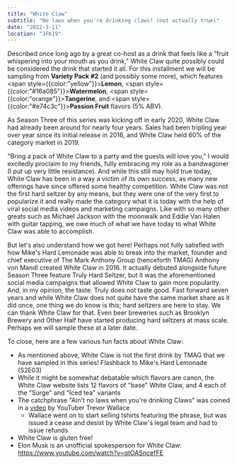 ```yaml
---
title: "White Claw"
subtitle: "No laws when you're drinking claws! (not actually true)"
date: "2022-3-11"
location: "JFK19"
---
```


Described once long ago by a great co-host as a drink that feels like a "fruit whispering into your mouth as you drink," White Claw quite possibly could be considered the drink that started it all. For this installment we will be sampling from **Variety Pack #2** (and possibly some more), which features <span style={{color:"yellow"}}>**Lemon**</span>, <span style={{color:"#16a085"}}>**Watermelon**</span>, <span style={{color:"orange"}}>**Tangerine**</span>, and <span style={{color:"#e74c3c"}}>**Passion Fruit**</span> flavors (5% ABV).

As Season Three of this series was kicking off in early 2020, White Claw had already been around for nearly four years. Sales had been tripling year over year since its initial release in 2016, and White Claw held 60% of the category market in 2019.

"Bring a pack of White Claw to a party and the guests will love you," I would excitedly proclaim to my friends, fully embracing my role as a bandwagoner (I put up very little resistance). And while this still may hold true today, White Claw has been in a way a victim of its own success, as many new offerings have since offered some healthy competition. White Claw was not the first hard seltzer by any means, but they were one of the very first to popularize it and really made the category what it is today with the help of viral social media videos and marketing campaigns. Like with so many other greats such as Michael Jackson with the moonwalk and Eddie Van Halen with guitar tapping, we owe much of what we have today to what White Claw was able to accomplish.

But let's also understand how we got here! Perhaps not fully satisfied with how Mike's Hard Lemonade was able to break into the market, founder and chief executive of The Mark Anthony Group (henceforth TMAG) Anthony von Mandl created White Claw in 2016. It actually debuted alongside future Season Three feature Truly Hard Seltzer, but it was the aforementioned social media campaigns that allowed White Claw to gain more popularity. And, in my opinion, the taste. Truly does not taste good. Fast forward seven years and while White Claw does not quite have the same market share as it did once, one thing we do know is this; hard seltzers are here to stay. We can thank White Claw for that. Even beer breweries such as Brooklyn Brewery and Other Half have started producing hard seltzers at mass scale. Perhaps we will sample these at a later date.

To close, here are a few various fun facts about White Claw:
* As mentioned above, White Claw is not the first drink by TMAG that we have sampled in this series! Flashback to Mike's Hard Lemonade (S2E03)
* While it might be somewhat debatable which flavors are canon, the White Claw website lists 12 flavors of "base" White Claw, and 4 each of the "Surge" and "Iced tea" variants
* The catchphrase "Ain't no laws when you're drinking Claws" was coined in a <a href="https://www.youtube.com/watch?v=FApbkER3uIY" target="_blank" rel="noreferrer">video</a> by YouTuber Trevor Wallace
  * Wallace went on to start selling tshirts featuring the phrase, but was issued a cease and desist by White Claw's legal team and had to issue refunds
* White Claw is gluten free!
* Elon Musk is an unofficial spokesperson for White Claw: <a href="https://www.youtube.com/watch?v=qtOASncefFE" target="_blank" rel="noreferrer">https://www.youtube.com/watch?v=qtOASncefFE</a>